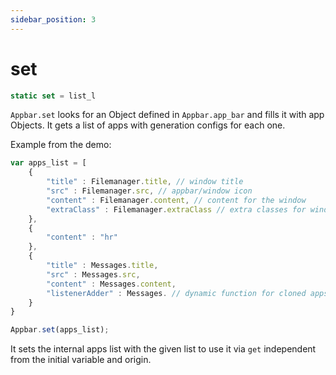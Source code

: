 ```yaml
---
sidebar_position: 3
---
```

# set

```js
static set = list_l
```

`Appbar.set` looks for an Object defined in `Appbar.app_bar` and fills it with app Objects. It gets a list of apps with generation configs for each one.

Example from the demo:
```js
var apps_list = [
	{
		"title" : Filemanager.title, // window title
		"src" : Filemanager.src, // appbar/window icon
		"content" : Filemanager.content, // content for the window
		"extraClass" : Filemanager.extraClass // extra classes for window (optional)
	},
    {
        "content" : "hr"
    },
    {
		"title" : Messages.title,
		"src" : Messages.src,
		"content" : Messages.content,
		"listenerAdder" : Messages. // dynamic function for cloned apps
	}
}

Appbar.set(apps_list);
```

It sets the internal apps list with the given list to use it via `get` independent from the initial variable and origin.